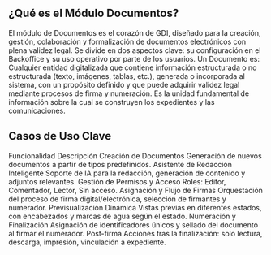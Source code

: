 ## ¿Qué es el Módulo Documentos?
El módulo de Documentos es el corazón de GDI, diseñado para la creación, gestión, colaboración y formalización de documentos electrónicos con plena validez legal. Se divide en dos aspectos clave: su configuración en el Backoffice y su uso operativo por parte de los usuarios.
Un Documento es:
Cualquier entidad digitalizada que contiene información estructurada o no estructurada (texto, imágenes, tablas, etc.), generada o incorporada al sistema, con un propósito definido y que puede adquirir validez legal mediante procesos de firma y numeración. Es la unidad fundamental de información sobre la cual se construyen los expedientes y las comunicaciones.

## Casos de Uso Clave
Funcionalidad
Descripción
Creación de Documentos
Generación de nuevos documentos a partir de tipos predefinidos.
Asistente de Redacción Inteligente
Soporte de IA para la redacción, generación de contenido y adjuntos relevantes.
Gestión de Permisos y Acceso
Roles: Editor, Comentador, Lector, Sin acceso.
Asignación y Flujo de Firmas
Orquestación del proceso de firma digital/electrónica, selección de firmantes y numerador.
Previsualización Dinámica
Vistas previas en diferentes estados, con encabezados y marcas de agua según el estado.
Numeración y Finalización
Asignación de identificadores únicos y sellado del documento al firmar el numerador.
Post-firma
Acciones tras la finalización: solo lectura, descarga, impresión, vinculación a expediente.


